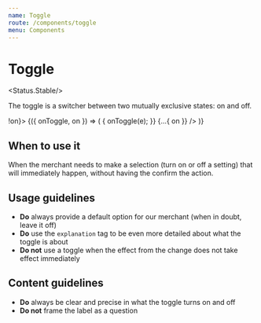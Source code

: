 ```yaml
---
name: Toggle
route: /components/toggle
menu: Components
---
```



# Toggle

<Status.Stable/> 

The toggle is a switcher between two mutually exclusive states: on and off.

<Playground>
  <State initial={false} name="on" updaterName="onToggle" updater={on => !on}>
    {({ onToggle, on }) => (
      <Toggle
        label="Receive marketing and promotional materials"
        explanation="If this option is active you will receive weekly promotional materials in your email"
        onToggle={e => {
          onToggle(e);
        }}
        {...{ on }}
      />
    )}
  </State>
</Playground>

## When to use it

When the merchant needs to make a selection (turn on or off a setting) that will immediately happen,
without having the confirm the action.

## Usage guidelines
- **Do** always provide a default option for our merchant (when in doubt, leave it off)
- **Do** use the `explanation` tag to be even more detailed about what the toggle is about
- **Do not** use a toggle when the effect from the change does not take effect immediately

## Content guidelines
- **Do** always be clear and precise in what the toggle turns on and off
- **Do not** frame the label as a question

